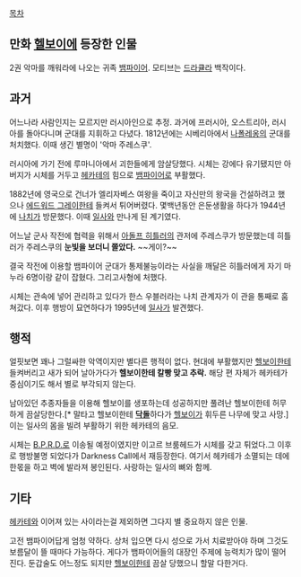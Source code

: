[[목차]]
== 만화 [[헬보이]]에 등장한 인물 ==
2권 악마를 깨워라에 나오는 귀족 [[뱀파이어]]. 모티브는 [[드라큘라]] 백작이다.

== 과거 ==
어느나라 사람인지는 모르지만 러시아인으로 추정. 과거에 프러시아, 오스트리아, 러시아를 돌아다니며 군대를 지휘하고 다녔다. 1812년에는 시베리아에서 [[나폴레옹]]의 군대를 처치했다. 이때 생긴 별명이 '악마 주레스쿠'.

러시아에 가기 전에 루마니아에서 괴한들에게 암살당했다. 시체는 강에다 유기됐지만 아버지가 시체를 거두고 [[헤카테]]의 힘으로 [[뱀파이어]]로 부활했다.

1882년에 영국으로 건너가 엘리자베스 여왕을 죽이고 자신만의 왕국을 건설하려고 했으나 [[에드워드 그레이]]한테 들켜서 튀어버렸다. 몇백년동안 은둔생활을 하다가 1944년에 [[나치]]가 방문했다. 이때 [[일사]]와 만나게 된 계기였다.

어느날 군사 작전에 협력을 위해서 [[아돌프 히틀러]]의 관저에 주레스쿠가 방문했는데 히틀러가 주레스쿠의 '''눈빛을 보더니 쫄았다.''' ~~게이?~~

결국 작전에 이용할 뱀파이어 군대가 통제불능이라는 사실을 깨달은 히틀러에게 자기 마누라 6명이랑 같이 잡혔다. 그리고사형에 처했다.

시체는 관속에 넣어 관리하고 있다가 한스 우블러라는 나치 관계자가 이 관을 통째로 훔쳐갔다. 이후 행방이 묘연하다가 1995년에 [[일사]]가 발견했다.


== 행적 ==
얼핏보면 꽤나 그럴싸한 악역이지만 별다른 행적이 없다. 현대에 부활했지만 [[헬보이]]한테 들켜버리고 새가 되어 날아가다가 '''헬보이한테 칼빵 맞고 추락.''' 해당 편 자체가 헤카테가 중심이기도 해서 별로 부각되지 않는다. 

남아있던 추종자들을 이용해 헬보이를 생포하는데 성공하지만 풀려난 헬보이한테 허무하게 끔살당한다.[* 말타고 헬보이한테 '''[[닥돌]]'''하다가 [[헬보이]]가 휘두른 나무에 맞고 사망.] 이는 일사의 몸을 빌려 부활하기 위한 헤카테의 음모.

시체는 [[B.P.R.D.]]로 이송될 예정이였지만 이고르 브룸헤드가 시체를 갖고 튀었다.그 이후로 행방불명 되었다가 Darkness Call에서 재등장한다. 여기서 헤카테가 소멸되는 데에 한몫을 하고 벽에 발라져 봉인된다. 사랑하는 일사의 뼈와 함께.

== 기타 ==

[[헤카테]]와 이어져 있는 사이라는걸 제외하면 그다지 별 중요하지 않은 인물.

고전 뱀파이어답게 엄청 약하다. 상처 입으면 다시 성으로 가서 치료받아야 하며 그것도 보름달이 뜰 때마다 가능하다. 게다가 뱀파이어들의 대장인 주제에 능력치가 많이 떨어진다. 둔갑술도 어느정도 되지만 [[헬보이]]한테 끔살 당했으니 할말 다한거다.
